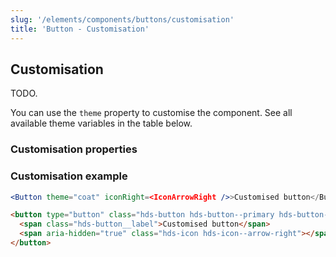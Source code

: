 ```yaml
---
slug: '/elements/components/buttons/customisation'
title: 'Button - Customisation'
---
```



## Customisation

<Notification type="alert" label="Button customisation works differently!" className="siteNotification">
  TODO.
</Notification>

You can use the `theme` property to customise the component. See all available theme variables in the table below.

### Customisation properties

### Customisation example
<Playground>


```jsx
<Button theme="coat" iconRight=<IconArrowRight />>Customised button</Button>
```

```html
<button type="button" class="hds-button hds-button--primary hds-button--theme-coat">
  <span class="hds-button__label">Customised button</span>
  <span aria-hidden="true" class="hds-icon hds-icon--arrow-right"></span>
</button>
```

</Playground>

